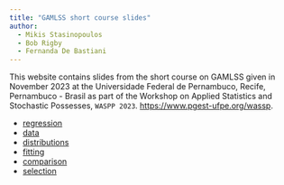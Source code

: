 ```yaml
---
title: "GAMLSS short course slides"
author:
  - Mikis Stasinopoulos
  - Bob Rigby
  - Fernanda De Bastiani 
---
```


This website contains slides from the short course on GAMLSS given in November 2023 at the Universidade Federal de Pernambuco, Recife, Pernambuco - Brasil as part of the Workshop on Applied Statistics and Stochastic Possesses, `WASPP 2023`. <https://www.pgest-ufpe.org/wassp>.

-   [regression](regression.qmd)
-   [data](data.qmd)
-   [distributions](distributions.qmd)
-   [fitting](fitting.qmd)
-   [comparison](comparison.qmd)
-   [selection](selection.qmd)

